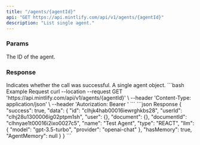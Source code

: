 ```yaml
---
title: "/agents/{agentId}"
api: "GET https://api.mintlify.com/api/v1/agents/{agentId}"
description: "List single agent."
---
```


### Params

<ParamField path="agentId" required="true" type="string">
  The ID of the agent.
</ParamField>

### Response

<ResponseField name="success" type="boolean">
  Indicates whether the call was successful.
</ResponseField>

<ResponseField name="data" type="object">
  A single agent object.
</ResponseField>

<RequestExample>
```bash Example Request
curl --location --request GET 'https://api.mintlify.com/api/v1/agents/{agentId}' \
--header 'Content-Type: application/json' \
--header 'Autorization: Bearer <token>'
```
</RequestExample>

<ResponseExample>
```json Response
{
  "success": true,
  "data": {
    "id": "clhjk4hab00016iewrghkbs28",
    "userId": "clhj28u1300006ig02ptpm1sh",
    "user": {},
    "document": {},
    "documentId": "clhnyae1t00016i2ixo0027c5",
    "name": "Test Agent",
    "type": "REACT",
    "llm": {
      "model": "gpt-3.5-turbo",
      "provider": "openai-chat"
    },
    "hasMemory": true,
    "AgentMemory": null
  }
}
```
</ResponseExample>
